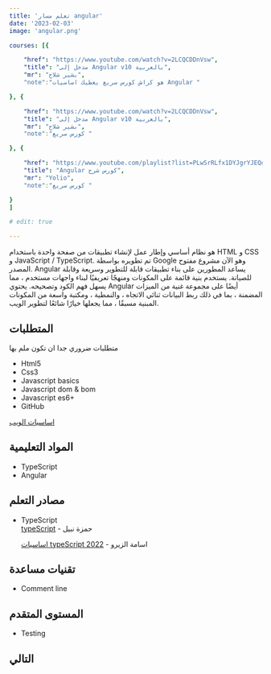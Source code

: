 ```yaml
---
title: 'تعلم مسار angular'
date: '2023-02-03'
image: 'angular.png'

courses: [{  

    "href": "https://www.youtube.com/watch?v=2LCQCDDnVsw",  
    "title": "مدخل إلى Angular v10 بالعربية",
    "mr": "بشير شلاح", 
    "note":"هو كراش كورس سريع يعطيك اساسيات Angular " 

}, {  

    "href": "https://www.youtube.com/watch?v=2LCQCDDnVsw",  
    "title": "مدخل إلى Angular v10 بالعربية",
    "mr": "بشير شلاح",
    "note":"كورس سريع " 

}, {  

    "href": "https://www.youtube.com/playlist?list=PLwSrRLfx1DYJgrYJEQocAee-KDDd-cs7L",  
    "title": "Angular كورس شرح",
    "mr": "Yolio",
    "note":"كورس سريع " 

}
]

# edit: true

---  
```


هو نظام أساسي وإطار عمل لإنشاء تطبيقات من صفحة واحدة باستخدام HTML و CSS و JavaScript / TypeScript. تم تطويره بواسطة Google وهو الآن مشروع مفتوح المصدر. Angular يساعد المطورين على بناء تطبيقات قابلة للتطوير وسريعة وقابلة للصيانة. يستخدم بنية قائمة على المكونات ومنهجًا تعريفيًا لبناء واجهات مستخدم ، مما يسهل فهم الكود وتصحيحه. يحتوي Angular أيضًا على مجموعة غنية من الميزات المضمنة ، بما في ذلك ربط البيانات ثنائي الاتجاه ، والنمطية ، ومكتبة واسعة من المكونات المبنية مسبقًا ، مما يجعلها خيارًا شائعًا لتطوير الويب.

## المتطلبات

متطلبات ضروري جدا ان تكون ملم  بها

* Html5
* Css3
* Javascript basics
* Javascript dom & bom
* Javascript es6+
* GitHub

[اساسيات الويب](/web-basics) 

## المواد التعليمية

* TypeScript 
* Angular

## مصادر التعلم 

* TypeScript \
    [typeScript](https://www.youtube.com/playlist?list=PLtFbQRDJ11kH1RHmJD7DYtV9RXY42Al5g) - حمزة نبيل

    [اساسيات typeScript 2022](https://www.youtube.com/playlist?list=PLDoPjvoNmBAy532K9M_fjiAmrJ0gkCyLJ) - اسامة الزيرو

<!-- import Card from '../theme/card'; 

<Card. Courses data={
   
} /> -->

  

## تقنيات مساعدة 

* Comment line

## المستوى المتقدم  

* Testing
<!-- * nuxtjs  -->

## التالي 

<!-- **full stack** كما في react بامكانك استخدام اي مسار `back-end` يدعم `Restful api` وافضل خيار يمكنك استخدامه `nodejs expressjs` . حيث بعد تعلمه بامكانك استخدامه مع `nuxtjs` .

كما بامكانك تعلم `laraval` لانه ياتي مدمج معه . ومنتشر بشكل واسع في السوق .

خيارات اخرى بامكانك استخدم اي اطار عمل تعمل به مثل `laraval, django, flask  , spring..` عبر `Restful api` او  `graphQL` -->

 
  
